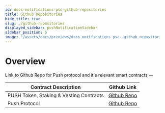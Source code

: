 ```yaml
---
id: docs-notifications-psc-github-repositories
title: Github Repositories
hide_title: true
slug: ./github-repositories
displayed_sidebar: pushNotificationSidebar
sidebar_position: 5
image: "/assets/docs/previews/docs_notifications_psc--github_repositories.png"
---
```


# Overview

Link to Github Repo for Push protocol and it's relevant smart contracts —

<head>
  <title>
    {`Push Github Repositories | Push Notifications | Push Documentation`}
  </title>
</head>

| Contract Description                    | Github Link                                                                       |
| --------------------------------------- | --------------------------------------------------------------------------------- |
| PUSH Token, Staking & Vesting Contracts | [Github Repo](https://github.com/push-protocol/push-website/push-smart-contracts) |
| Push Protocol                           | [Github Repo](https://github.com/push-protocol/push-website/push-smart-contracts) |
